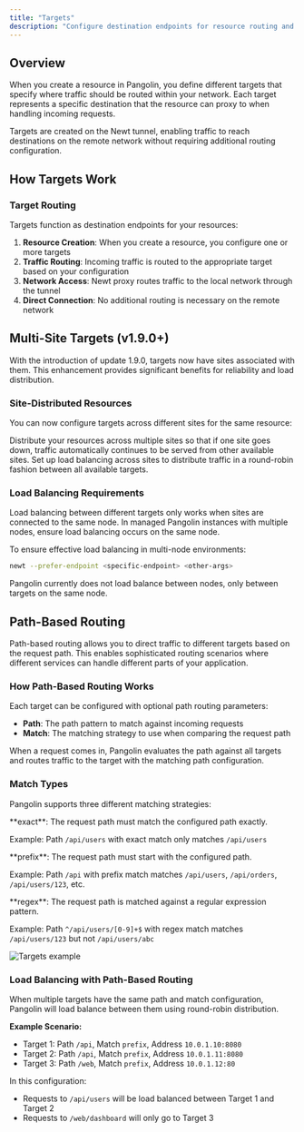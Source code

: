 ```yaml
---
title: "Targets"
description: "Configure destination endpoints for resource routing and load balancing"
---
```


## Overview

When you create a resource in Pangolin, you define different targets that specify where traffic should be routed within your network. Each target represents a specific destination that the resource can proxy to when handling incoming requests.

<Note>
Targets are created on the Newt tunnel, enabling traffic to reach destinations on the remote network without requiring additional routing configuration.
</Note>

## How Targets Work

### Target Routing

Targets function as destination endpoints for your resources:

1. **Resource Creation**: When you create a resource, you configure one or more targets
2. **Traffic Routing**: Incoming traffic is routed to the appropriate target based on your configuration
3. **Network Access**: Newt proxy routes traffic to the local network through the tunnel
4. **Direct Connection**: No additional routing is necessary on the remote network

## Multi-Site Targets (v1.9.0+)

With the introduction of update 1.9.0, targets now have sites associated with them. This enhancement provides significant benefits for reliability and load distribution.

### Site-Distributed Resources

You can now configure targets across different sites for the same resource:

<Card title="High Availability">
  Distribute your resources across multiple sites so that if one site goes down, traffic automatically continues to be served from other available sites.
</Card>

<Card title="Load Balancing">
  Set up load balancing across sites to distribute traffic in a round-robin fashion between all available targets.
</Card>

### Load Balancing Requirements

<Warning>
Load balancing between different targets only works when sites are connected to the same node. In managed Pangolin instances with multiple nodes, ensure load balancing occurs on the same node.
</Warning>

To ensure effective load balancing in multi-node environments:

```bash
newt --prefer-endpoint <specific-endpoint> <other-args>
```

<Note>
Pangolin currently does not load balance between nodes, only between targets on the same node.
</Note>

## Path-Based Routing

Path-based routing allows you to direct traffic to different targets based on the request path. This enables sophisticated routing scenarios where different services can handle different parts of your application.

### How Path-Based Routing Works

Each target can be configured with optional path routing parameters:

- **Path**: The path pattern to match against incoming requests
- **Match**: The matching strategy to use when comparing the request path

When a request comes in, Pangolin evaluates the path against all targets and routes traffic to the target with the matching path configuration.

### Match Types

Pangolin supports three different matching strategies:

<Card title="Exact Match">
  **exact**: The request path must match the configured path exactly.
  
  Example: Path `/api/users` with exact match only matches `/api/users`
</Card>

<Card title="Prefix Match">
  **prefix**: The request path must start with the configured path.
  
  Example: Path `/api` with prefix match matches `/api/users`, `/api/orders`, `/api/users/123`, etc.
</Card>

<Card title="Regex Match">
  **regex**: The request path is matched against a regular expression pattern.
  
  Example: Path `^/api/users/[0-9]+$` with regex match matches `/api/users/123` but not `/api/users/abc`
</Card>

<Frame caption="Pangolin UI showing targets with path-based routing configuration">
  <img src="/images/targets_config.png" alt="Targets example"/>
</Frame>

### Load Balancing with Path-Based Routing

When multiple targets have the same path and match configuration, Pangolin will load balance between them using round-robin distribution.

**Example Scenario:**
- Target 1: Path `/api`, Match `prefix`, Address `10.0.1.10:8080`
- Target 2: Path `/api`, Match `prefix`, Address `10.0.1.11:8080`
- Target 3: Path `/web`, Match `prefix`, Address `10.0.1.12:80`

In this configuration:
- Requests to `/api/users` will be load balanced between Target 1 and Target 2
- Requests to `/web/dashboard` will only go to Target 3
